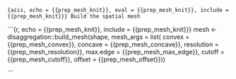 ```{asis, echo = {{prep_mesh_knit}}, eval = {{prep_mesh_knit}}, include = {{prep_mesh_knit}}}
Build the spatial mesh
```

```{r, echo = {{prep_mesh_knit}}, include = {{prep_mesh_knit}}}
mesh <- disaggregation::build_mesh(shape, 
                                   mesh_args = list(
                                    convex = {{prep_mesh_convex}},
                                    concave = {{prep_mesh_concave}},
                                    resolution = {{prep_mesh_resolution}},
                                    max.edge = {{prep_mesh_max_edge}}, 
                                    cutoff = {{prep_mesh_cutoff}},
                                    offset = {{prep_mesh_offset}}))
    
```
